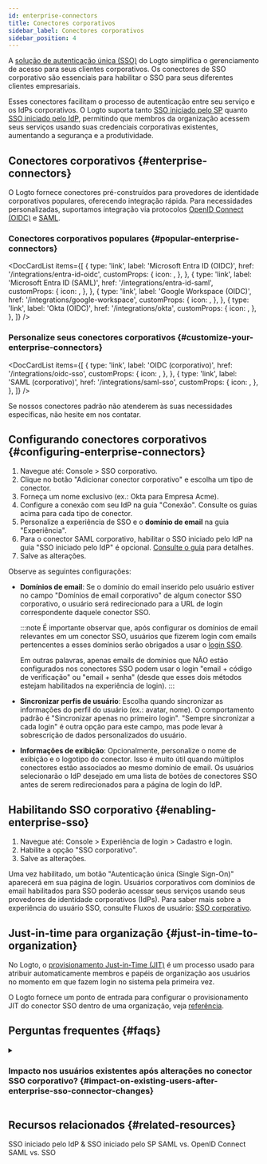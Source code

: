 ```yaml
---
id: enterprise-connectors
title: Conectores corporativos
sidebar_label: Conectores corporativos
sidebar_position: 4
---
```



A [solução de autenticação única (SSO)](/end-user-flows/enterprise-sso) do Logto simplifica o gerenciamento de acesso para seus clientes corporativos. Os conectores de SSO corporativo são essenciais para habilitar o SSO para seus diferentes clientes empresariais.

Esses conectores facilitam o processo de autenticação entre seu serviço e os IdPs corporativos. O Logto suporta tanto [SSO iniciado pelo SP](/end-user-flows/enterprise-sso/sp-initiated-sso) quanto [SSO iniciado pelo IdP](/end-user-flows/enterprise-sso/idp-initiated-sso), permitindo que membros da organização acessem seus serviços usando suas credenciais corporativas existentes, aumentando a segurança e a produtividade.

## Conectores corporativos \{#enterprise-connectors}

O Logto fornece conectores pré-construídos para provedores de identidade corporativos populares, oferecendo integração rápida. Para necessidades personalizadas, suportamos integração via protocolos [OpenID Connect (OIDC)](https://auth.wiki/openid-connect) e [SAML](https://auth.wiki/saml).

### Conectores corporativos populares \{#popular-enterprise-connectors}

<DocCardList
  items={[
    {
      type: 'link',
      label: 'Microsoft Entra ID (OIDC)',
      href: '/integrations/entra-id-oidc',
      customProps: {
        icon: <MicrosoftEntraId />,
      },
    },
    {
      type: 'link',
      label: 'Microsoft Entra ID (SAML)',
      href: '/integrations/entra-id-saml',
      customProps: {
        icon: <MicrosoftEntraId />,
      },
    },
    {
      type: 'link',
      label: 'Google Workspace (OIDC)',
      href: '/integrations/google-workspace',
      customProps: {
        icon: <GoogleWorkspace />,
      },
    },
    {
      type: 'link',
      label: 'Okta (OIDC)',
      href: '/integrations/okta',
      customProps: {
        icon: <Okta />,
      },
    },
  ]}
/>

### Personalize seus conectores corporativos \{#customize-your-enterprise-connectors}

<DocCardList
  items={[
    {
      type: 'link',
      label: 'OIDC (corporativo)',
      href: '/integrations/oidc-sso',
      customProps: {
        icon: <Oidc />,
      },
    },
    {
      type: 'link',
      label: 'SAML (corporativo)',
      href: '/integrations/saml-sso',
      customProps: {
        icon: <Saml />,
      },
    },
  ]}
/>

Se nossos conectores padrão não atenderem às suas necessidades específicas, não hesite em nos contatar.

## Configurando conectores corporativos \{#configuring-enterprise-connectors}

1. Navegue até: <CloudLink to="/enterprise-sso">Console > SSO corporativo</CloudLink>.
2. Clique no botão "Adicionar conector corporativo" e escolha um tipo de conector.
3. Forneça um nome exclusivo (ex.: Okta para Empresa Acme).
4. Configure a conexão com seu IdP na guia "Conexão". Consulte os guias acima para cada tipo de conector.
5. Personalize a experiência de SSO e o **domínio de email** na guia "Experiência".
6. Para o conector SAML corporativo, habilitar o SSO iniciado pelo IdP na guia "SSO iniciado pelo IdP" é opcional. [Consulte o guia](/end-user-flows/enterprise-sso/idp-initiated-sso) para detalhes.
7. Salve as alterações.

Observe as seguintes configurações:

- **Domínios de email**: Se o domínio do email inserido pelo usuário estiver no campo "Domínios de email corporativo" de algum conector SSO corporativo, o usuário será redirecionado para a URL de login correspondente daquele conector SSO.

  :::note
  É importante observar que, após configurar os domínios de email relevantes em um conector SSO, usuários que fizerem login com emails pertencentes a esses domínios serão obrigados a usar o [login SSO](/end-user-flows/enterprise-sso).

  Em outras palavras, apenas emails de domínios que NÃO estão configurados nos conectores SSO podem usar o login "email + código de verificação" ou "email + senha" (desde que esses dois métodos estejam habilitados na experiência de login).
  :::

- **Sincronizar perfis de usuário**: Escolha quando sincronizar as informações do perfil do usuário (ex.: avatar, nome). O comportamento padrão é "Sincronizar apenas no primeiro login". "Sempre sincronizar a cada login" é outra opção para este campo, mas pode levar à sobrescrição de dados personalizados do usuário.
- **Informações de exibição**: Opcionalmente, personalize o nome de exibição e o logotipo do conector. Isso é muito útil quando múltiplos conectores estão associados ao mesmo domínio de email. Os usuários selecionarão o IdP desejado em uma lista de botões de conectores SSO antes de serem redirecionados para a página de login do IdP.

## Habilitando SSO corporativo \{#enabling-enterprise-sso}

1. Navegue até: <CloudLink to="/sign-in-experience/sign-up-and-sign-in">Console > Experiência de login > Cadastro e login</CloudLink>.
2. Habilite a opção "SSO corporativo".
3. Salve as alterações.

Uma vez habilitado, um botão "Autenticação única (Single Sign-On)" aparecerá em sua página de login. Usuários corporativos com domínios de email habilitados para SSO poderão acessar seus serviços usando seus provedores de identidade corporativos (IdPs). Para saber mais sobre a experiência do usuário SSO, consulte Fluxos de usuário: [SSO corporativo](/end-user-flows/enterprise-sso).

## Just-in-time para organização \{#just-in-time-to-organization}

No Logto, o [provisionamento Just-in-Time (JIT)](https://auth.wiki/jit-provisioning) é um processo usado para atribuir automaticamente membros e papéis de organização aos usuários no momento em que fazem login no sistema pela primeira vez.

O Logto fornece um ponto de entrada para configurar o provisionamento JIT do conector SSO dentro de uma organização, veja [referência](/organizations/just-in-time-provisioning).

## Perguntas frequentes \{#faqs}

<details>
<summary>

### Impacto nos usuários existentes após alterações no conector SSO corporativo? \{#impact-on-existing-users-after-enterprise-sso-connector-changes}

</summary>

- Adicionando SSO: As identidades SSO serão vinculadas às contas existentes se o email coincidir.
- Removendo SSO: Remove as identidades SSO vinculadas à conta, mas mantém as contas de usuário e solicita que os usuários configurem métodos alternativos de verificação.

</details>

## Recursos relacionados \{#related-resources}

<Url href="https://blog.logto.io/idp-vs-sp-initiated-sso">
  SSO iniciado pelo IdP & SSO iniciado pelo SP
</Url>
<Url href="https://blog.logto.io/differences-between-saml-and-oidc">SAML vs. OpenID Connect</Url>
<Url href="https://blog.logto.io/sso-vs-saml">SAML vs. SSO</Url>
